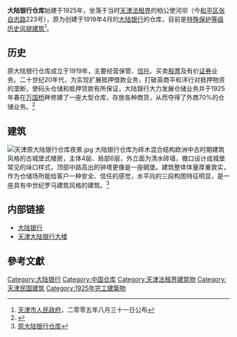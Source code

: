 {{天津历史风貌建筑 |
省区市 = 天津市 |
名称 = 大陆银行仓库 |
图片 = [[File:大陆银行仓库.jpg|200px]]|
编号 = 0110020 |
等级 = 特殊保护 |
时代 = 1925年|
所在 = [[和平区_(天津市)|和平区]][[张自忠路_(天津)|张自忠路]]223号|
公布 = 2005年8月31日 |
}}
'''大陆银行仓库'''始建于1925年，坐落于当时[[天津法租界|天津法租界]]的柏公使河坝（今[[和平区_(天津市)|和平区]][[张自忠路_(天津)|张自忠路]]223号），原为创建于1919年4月的[[大陆银行|大陆银行]]的仓库，目前是[[天津历史风貌建筑|特殊保护等级历史风貌建筑]]<ref>[[天津市人民政府|天津市人民政府]]，二零零五年八月三十一日公布</ref>。

== 历史 ==
原大陆银行仓库成立于1919年，主要经营保管、[[信托|信托]]、买卖[[股票|股票]]及有价[[证券|证券]]业务。二十世纪20年代，为实现扩展抵押借款业务，打破英商平和洋行对抵押物资的垄断，使码头仓储和抵押贷款有所保证，大陆银行大力发展仓储业务并于1925年春在[[万国桥|万国桥]]畔修建了一座大型仓库，存放各种商货，从而夺得了外商70%的仓储业务。<ref>{{Cite web |url=http://epaper.tianjinwe.com/mrxb/mrxb/2010-07/18/content_113068.htm |title=发展仓储业务 |access-date=2010-10-22 |archive-url=https://web.archive.org/web/20100723020952/http://epaper.tianjinwe.com/mrxb/mrxb/2010-07/18/content_113068.htm |archive-date=2010-07-23 |dead-url=yes }}</ref>

== 建筑 ==
[[File:天津原大陆银行仓库夜景.jpg|thumb]]
大陆银行仓库为砖木混合结构欧洲中古时期建筑风格的古城堡式楼房，主体4层、局部6层，外立面为清水砖墙，檐口设计成城堡常见的垛口样式，顶部中路高出的钟塔更像是一座碉堡。建筑整体体量厚重敦实，作为仓储场所能给客户一种安全、信任的感觉，水平向的三段构图特征明显，是一座具有中世纪罗马建筑风格的建筑。<ref>[http://www.jwb.com.cn/jjzb/html/2009-04/21/content_301781.htm 原大陆银行仓库]{{dead link|date=2017年12月 |bot=InternetArchiveBot |fix-attempted=yes }}</ref>

== 内部链接 ==
*[[大陆银行|大陆银行]]
*[[天津大陆银行大楼|天津大陆银行大楼]]

==參考文獻==
{{Reflist|2}}

[[Category:大陆银行|Category:大陆银行]]
[[Category:中国仓库|Category:中国仓库]]
[[Category:天津法租界建筑物|Category:天津法租界建筑物]]
[[Category:天津民国建筑|Category:天津民国建筑]]
[[Category:1925年完工建築物|Category:1925年完工建築物]]
